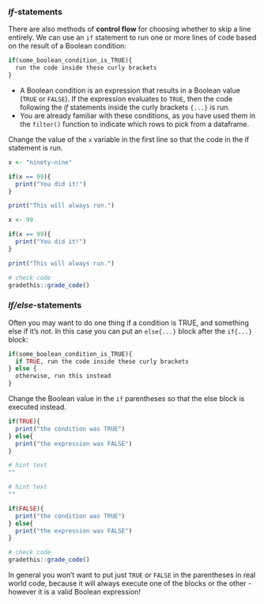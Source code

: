 ### *If*-statements

There are also methods of **control flow** for choosing whether to skip a line entirely. We can use an `if` statement to run one or more lines of code based on the result of a Boolean condition:

```r
if(some_boolean_condition_is_TRUE){
  run the code inside these curly brackets
}
```

* A Boolean condition is an expression that results in a Boolean value (`TRUE` or `FALSE`). If the expression evaluates to `TRUE`, then the code following the *if* statements inside the curly brackets `{...}` is run.
* You are already familiar with these conditions, as you have used them in the `filter()` function to indicate which rows to pick from a dataframe.

<p class="comment3">
Change the value of the `x` variable in the first line so that the code in the if statement is run.
</p>

```r
x <- "ninety-nine"

if(x == 99){
  print("You did it!")
}

print("This will always run.")
```
<!--
```r
# hint text
""
```

```r
# hint text
""
```
-->

```r
x <- 99

if(x == 99){
  print("You did it!")
}

print("This will always run.")
```

```r
# check code
gradethis::grade_code()
```



### *If/else*-statements

Often you may want to do one thing if a condition is TRUE, and something else if it's not. In this case you can put an `else{...}` block after the `if{...}` block:

```r
if(some_boolean_condition_is_TRUE){
  if TRUE, run the code inside these curly brackets
} else {
  otherwise, run this instead
}
```

<p class="comment3">
Change the Boolean value in the `if` parentheses so that the else block is executed instead.
</p>

```r
if(TRUE){
  print("the condition was TRUE")
} else{
  print("the expression was FALSE")
}
```

```r
# hint text
""
```

```r
# hint text
""
```

```r
if(FALSE){
  print("the condition was TRUE")
} else{
  print("the expression was FALSE")
}
```

```r
# check code
gradethis::grade_code()
```

In general you won't want to put just `TRUE` or `FALSE` in the parentheses in real world code, because it will always execute one of the blocks or the other - however it is a valid Boolean expression!

<!--
multiple if/else

### The `if_else()` function

Sometimes we want to 

if_else inside mutate

case_when inside mutate

True and False as 0 and 1

-->